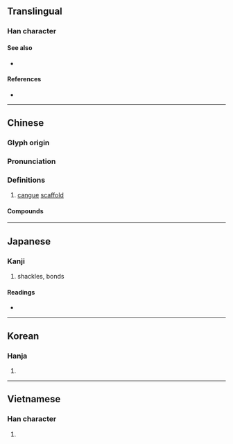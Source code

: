 {{character info}}
==Translingual==

===Han character===
{{Han char|rn=75|rad=木|as=05|sn=9|four=46900|canj=DKSR|ids=⿰木加}}

====See also====
* {{l|mul|架}}

====References====
* {{Han ref|kx=0517.110|dkj=14587|dj=0905.130|hdz=21190.060|uh=67B7|ud=26551|bh=CF45|bd=53061}}

----

==Chinese==
{{zh-forms}}

===Glyph origin===
{{Han etym}}

===Pronunciation===
{{zh-pron
|m=jiā
|c=gaa1
|mn=qz,tw,xm:ka/zz:kee/qz,tw,xm:kê/zz:kêe
|mn_note=ka - literary; kee - vernacular; kê/kêe - vernacular (俗)
|mc=y
|oc=y
|ma=
|cat=n
}}

===Definitions===
{{zh-hanzi}}

# [[cangue]] [[scaffold]]

====Compounds====
{{zh-der|人性枷鎖|木匠戴枷|枷板|披枷帶鎖|枷號|枷鎖|打枷|沉枷|枷梢|長枷|行枷|立枷|鎖枷|連枷}}

----

==Japanese==

===Kanji===
{{ja-kanji|grade=|rs=木05}}

# shackles, bonds

====Readings====
* {{ja-readings
|goon=け
|kanon=か
|kun=かせ-,かし,からざお
}}

----

==Korean==

===Hanja===
{{ko-hanja|hangeul=가|eumhun=|rv=ga|mr=ka|y=ka}}

# {{rfdef|ko|sort=木05}}

----

==Vietnamese==

===Han character===
{{vi-readings|reading=da, dà, gia, già|rs=木05}}

# {{rfdef|vi|sort=木05}}